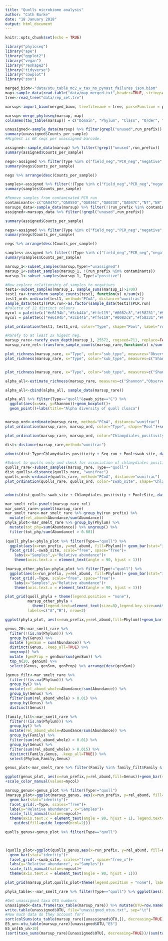 ```yaml
---
title: "Quolls microbiome analysis"
author: "Cath Burke"
date: "18 January 2018"
output: html_document
---
```


```r
knitr::opts_chunk$set(echo = TRUE)
```


```r
library("phyloseq")
library("ape")
library("ggplot2")
library("vegan")
library("reshape2")
library("tidyverse")
library("cowplot")
library("zoo")
```

```r
merged_biom<-"data/otu_table_mc2_w_tax_no_pynast_failures_json.biom"
map<-sample_data(read.table("data/map_merged.txt",header=TRUE, stringsAsFactors=TRUE, sep="\t", row.names=1))
tree<-read_tree("data/rep_set.tre")

marsup<-import_biom(merged_biom, treefilename = tree, parseFunction = parse_taxonomy_default)

marsup<-merge_phyloseq(marsup, map)
colnames(tax_table(marsup)) = c("Domain", "Phylum", "Class", "Order", "Family", "Genus", "Species")
```

```r
unassigned<-sample_data(marsup) %>% filter(grepl("unused",run_prefix)) 
summary(unassigned$Counts_per_sample)
#Highest is 6K seqs per unassigned barcode.

assigned<-sample_data(marsup) %>% filter(!grepl("unused",run_prefix))
summary(assigned$Counts_per_sample)

negs<-assigned %>% filter(Type %in% c("field_neg","PCR_neg","negative","elution_neg"))
summary(negs$Counts_per_sample)

negs %>% arrange(desc(Counts_per_sample))

samples<-assigned %>% filter(!(Type %in% c("field_neg","PCR_neg","negative","elution_neg")))
summary(samples$Counts_per_sample)

#Remove samples from contaminated PCR run
contaminants<-c("QA047O","QA055O","QA036C","QA023O","QA047C","N7","N8","QA031O")
marsups_data<-sample_data(marsup) %>% filter(!(run_prefix %in% contaminants))
assigned<-marsups_data %>% filter(!grepl("unused",run_prefix))

summary(assigned$Counts_per_sample)

negs<-assigned %>% filter(Type %in% c("field_neg","PCR_neg","negative","elution_neg"))
summary(negs$Counts_per_sample)

negs %>% arrange(desc(Counts_per_sample))

samples<-assigned %>% filter(!(Type %in% c("field_neg","PCR_neg","negative","elution_neg")))
summary(samples$Counts_per_sample)

marsup_1<-subset_samples(marsup,Type!="unassigned")
marsup_1<-subset_samples(marsup_1, !(run_prefix %in% contaminants))
marsup_1<-subset_samples(marsup_1, Type!="positive")

#Now explore relationship of samples to negatives
test1<-subset_samples(marsup_1, sample_sums(marsup_1)>1700)
test1_ra<-transform_sample_counts(test1, function(x) x/sum(x))
test1_ord<-ordinate(test1, method="PCoA", distance="wunifrac")
sample_data(test1)$PCR.run<-as.factor(sample_data(test1)$PCR.run)
#Palette of 22 distinct colours
mycol = palette(c("#e6194b","#3cb44b","#ffe119","#0082c8","#f58231","#911eb4","#46f0f0","#f032e6","#d2f53c","#fabebe","#008080","#e6beff","#aa6e28","#fffac8","#800000","#aaffc3","#808000","#ffd8b1","#000080","#808080","#FFFFFF","#000000"))
mycol = palette(c("#e6194b","#3cb44b","#ffe119","#0082c8","#f58231","#911eb4","#46f0f0","#f032e6","#d2f53c","#fabebe","#008080","#e6beff","#aa6e28","#fffac8","#800000","#aaffc3","#808000","#ffd8b1","#000080","#808080","#FFFFFF","#000000"))

plot_ordination(test1, test1_ord, color="Type", shape="Pool", label="run_prefix")+scale_color_manual(values=mycol)

#Rarefy to at least 2x higest neg.
marsup_rare<-rarefy_even_depth(marsup_1, 25572, rngseed=711, replace=FALSE)
marsup_rare_rel<-transform_sample_counts(marsup_rare,function(x) x/sum(x))
```

```r
plot_richness(marsup_rare, x="Type", color="sub_type", measures="Observed")+labs(y="Observed OTUs")
plot_richness(marsup_rare, x="Type", color="sub_type", measures=c("Shannon"))+labs(y="Shannon Diversity")


plot_richness(marsup_rare, x="Type", color="sub_type", measures=c("Shannon"))+labs(y="Shannon Diversity")+facet_grid(Type~swab_site, scales="free")

alpha_all<-estimate_richness(marsup_rare, measures=c("Shannon","Observed","Chao1"))

alpha_all<-cbind(alpha_all, sample_data(marsup_rare))

alpha_all %>% filter(Type=="quoll"&swab_site=="C") %>%
  ggplot(aes(x=sex, y=Shannon))+geom_boxplot()+
  geom_point()+labs(title="Alpha diversity of quoll cloaca")



```

```r
marsup_ord<-ordinate(marsup_rare, method="PCoA", distance="wunifrac")
plot_ordination(marsup_rare, marsup_ord, color="Type", shape="Pool")+scale_color_manual(values=mycol)

plot_ordination(marsup_rare, marsup_ord, color="Chlamydiales_positivity", shape="Type")+scale_color_manual(values=mycol)

dist<-distance(marsup_rare,method="wunifrac")

adonis(dist~Type+Chlamydiales_positivity + Seq_run + Pool+swab_site, data.frame(sample_data(marsup_rare)))

#Subset to quolls only and check for association of chlamydiales positivity
quolls_rare<-subset_samples(marsup_rare, Type=="quoll")
dist_quolls<-distance(quolls_rare, "wunifrac")
quolls_ord<-ordinate(quolls_rare, method="PCoA", distance="wunifrac")
plot_ordination(quolls_rare, quolls_ord, color="swab_site", shape="Chlamydiales_positivity")+scale_color_manual(values=mycol)


adonis(dist_quolls~swab_site + Chlamydiales_positivity + Pool+Site, data.frame(sample_data(quolls_rare)))

```

```r
mar_smelt_rel<-psmelt(marsup_rare_rel)
mar_smelt_rare<-psmelt(marsup_rare)
mar_smelt_rare<-mar_smelt_rare %>% group_by(run_prefix) %>%
  mutate(rel_abund=Abundance/sum(Abundance))
phyla_plot<-mar_smelt_rare %>% group_by(Phylum) %>%
  mutate(tot_phy=sum(Abundance)) %>% ungroup() %>%
  filter(tot_phy/sum(Abundance) > 0.001)
  
(quoll_phyla<-phyla_plot %>% filter(Type=="quoll") %>%
  ggplot(aes(x=run_prefix, y=rel_abund, fill=Phylum))+ geom_bar(stat="identity")+
  facet_grid(.~swab_site, scale="free", space="free")+
    labs(x="Samples",y="Relative abundance")+
    theme(axis.text.x = element_text(angle = 90, hjust = 1)))

(marsup_other_phyla<-phyla_plot %>% filter(Type!="quoll") %>%
  ggplot(aes(x=run_prefix, y=rel_abund, fill=Phylum))+ geom_bar(stat="identity")+
  facet_grid(.~Type, scale="free", space="free")+
    labs(x="Samples",y="Relative abundance")+
    theme(axis.text.x = element_text(angle = 90, hjust = 1)))

plot_grid(quoll_phyla + theme(legend.position = "none"),
          marsup_other_phyla +
            theme(legend.text=element_text(size=8),legend.key.size=unit(0.5,"cm")),
          labels=c("A","B"), nrow=2)

ggplot(phyla_plot, aes(x=run_prefix,y=rel_abund,fill=Phylum))+geom_bar(stat="identity")+facet_grid(.~Type, scales="free", space="free")+labs(y="Relative abundance", x="Samples", title="Phyla Composition")

genus_20<-mar_smelt_rare %>%
  filter(!(is.na(Phylum))) %>%
  group_by(Genus) %>%
  mutate (genSum = sum(Abundance)) %>%
  distinct(Genus, .keep_all=TRUE) %>%
  ungroup() %>%
  mutate (genProp = genSum/sum(genSum)) %>% 
  top_n(20, genSum) %>%
  select(Genus, genSum, genProp) %>% arrange(desc(genSum))

(genus_filt<-mar_smelt_rare %>%
  filter(!(is.na(Phylum))) %>%
  group_by() %>%
  mutate(rel_abund_whole=Abundance/sum(Abundance)) %>%
  group_by(Genus) %>%
  filter(sum(rel_abund_whole) > 0.01) %>%
  group_by(Genus) %>%
  distinct(Genus))

(family_filt<-mar_smelt_rare %>%
  filter(!(is.na(Phylum))) %>%
  group_by() %>%
  mutate(rel_abund_whole=Abundance/sum(Abundance)) %>%
  group_by(Family) %>%
  filter(sum(rel_abund_whole) > 0.01) %>%
  group_by(Genus) %>%
  filter(sum(rel_abund_whole) > 0.015) %>%
  distinct(Family,Genus, .keep_all=TRUE)) %>%
  select(Phylum,Family,Genus)

genus_plot<-mar_smelt_rare %>% filter(Family %in% family_filt$Family & Genus %in% family_filt$Genus)

ggplot(genus_plot, aes(x=run_prefix,y=rel_abund,fill=Genus))+geom_bar(stat="identity")+facet_grid(swab_site~Type, scales="free")+labs(y="Relative abundance", x="Samples", title="Genus Composition")
+scale_color_manual(values=mycol)

marsup_genus<-genus_plot %>% filter(Type!="quoll")
(marsup_plot<-ggplot(marsup_genus, aes(x=run_prefix, y=rel_abund, fill=Family))+
  geom_bar(stat="identity")+
  facet_grid(.~Type, scales="free")+
  labs(y="Relative abundance", x="Samples")+
  scale_fill_manual(values=mycol)+
  theme(axis.text.x = element_text(angle = 90, hjust = 1), legend.text=element_text(size=8),legend.title=element_blank())+
    guides(fill=guide_legend(ncol=2)))

quolls_genus<-genus_plot %>% filter(Type=="quoll")

 

(quolls_plot<-ggplot(quolls_genus,aes(x=run_prefix, y=rel_abund, fill=Family))+
  geom_bar(stat="identity")+
  facet_grid(.~swab_site, scales="free", space="free_x")+
  labs(y="Relative abundance", x="Samples")+
  scale_fill_manual(values=mycol)+
  theme(axis.text.x = element_text(angle = 90, hjust = 1)))

plot_grid(marsup_plot,quolls_plot+theme(legend.position = "none"), labels=c("A","B"), nrow=2)

phyla_table<--mar_smelt_rare %>% filter(Type=="quoll") %>% ggplot(aes(x=run_prefix,y=))

```

```r
#Get unassigned taxa OTU numbers
unassigned<-data.frame(tax_table(marsup_rare)) %>% mutate(OTU=row.names(tax_table(marsup_rare))) %>% filter(is.na(Phylum)|Phylum=="p__")
write.table(unassigned$OTU, file="unassigned_otus.txt", sep="\t")
#How much data do they account for?
sort(colSums(otu_table(marsup_rare)[unassigned$OTU,]), decreasing=TRUE)
E5_un<-otu_table(marsup_rare)[unassigned$OTU,"E5"]
E5_un[E5_un>10]
(sort(taxa_sums(marsup_rare)[unassigned$OTU], decreasing=TRUE))/(sum(taxa_sums(marsup_rare)))



```

